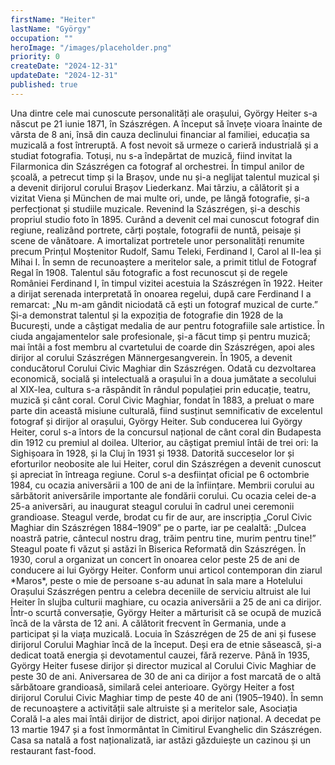 ```yaml
---
firstName: "Heiter"
lastName: "György"
occupation: ""
heroImage: "/images/placeholder.png"
priority: 0
createDate: "2024-12-31"
updateDate: "2024-12-31"
published: true
---
```


<ContentTextBlock>
Una dintre cele mai cunoscute personalități ale orașului, György Heiter s-a născut pe 21 iunie 1871, în Szászrégen. A început să învețe vioara înainte de vârsta de 8 ani, însă din cauza declinului financiar al familiei, educația sa muzicală a fost întreruptă. A fost nevoit să urmeze o carieră industrială și a studiat fotografia. Totuși, nu s-a îndepărtat de muzică, fiind invitat la Filarmonica din Szászrégen ca fotograf al orchestrei. În timpul anilor de școală, a petrecut timp și la Brașov, unde nu și-a neglijat talentul muzical și a devenit dirijorul corului Brașov Liederkanz. Mai târziu, a călătorit și a vizitat Viena și München de mai multe ori, unde, pe lângă fotografie, și-a perfecționat și studiile muzicale. Revenind la Szászrégen, și-a deschis propriul studio foto în 1895. Curând a devenit cel mai cunoscut fotograf din regiune, realizând portrete, cărți poștale, fotografii de nuntă, peisaje și scene de vânătoare. A imortalizat portretele unor personalități renumite precum Prințul Moștenitor Rudolf, Samu Teleki, Ferdinand I, Carol al II-lea și Mihai I. În semn de recunoaștere a meritelor sale, a primit titlul de Fotograf Regal în 1908.
</ContentTextBlock>

<ContentTextBlock>
Talentul său fotografic a fost recunoscut și de regele României Ferdinand I, în timpul vizitei acestuia la Szászrégen în 1922. Heiter a dirijat serenada interpretată în onoarea regelui, după care Ferdinand I a remarcat: „Nu m-am gândit niciodată că ești un fotograf muzical de curte.” Și-a demonstrat talentul și la expoziția de fotografie din 1928 de la București, unde a câștigat medalia de aur pentru fotografiile sale artistice. În ciuda angajamentelor sale profesionale, și-a făcut timp și pentru muzică; mai întâi a fost membru al cvartetului de coarde din Szászrégen, apoi ales dirijor al corului Szászrégen Männergesangverein. În 1905, a devenit conducătorul Corului Civic Maghiar din Szászrégen.
</ContentTextBlock>

<ContentTextBlock>
Odată cu dezvoltarea economică, socială și intelectuală a orașului în a doua jumătate a secolului al XIX-lea, cultura s-a răspândit în rândul populației prin educație, teatru, muzică și cânt coral. Corul Civic Maghiar, fondat în 1883, a preluat o mare parte din această misiune culturală, fiind susținut semnificativ de excelentul fotograf și dirijor al orașului, György Heiter.
</ContentTextBlock>

<ContentTextBlock>
Sub conducerea lui György Heiter, corul s-a întors de la concursul național de cânt coral din Budapesta din 1912 cu premiul al doilea. Ulterior, au câștigat premiul întâi de trei ori: la Sighișoara în 1928, și la Cluj în 1931 și 1938. Datorită succeselor lor și eforturilor neobosite ale lui Heiter, corul din Szászrégen a devenit cunoscut și apreciat în întreaga regiune. Corul s-a desființat oficial pe 6 octombrie 1984, cu ocazia aniversării a 100 de ani de la înființare.
</ContentTextBlock>

<ContentTextBlock>
Membrii corului au sărbătorit aniversările importante ale fondării corului. Cu ocazia celei de-a 25-a aniversări, au inaugurat steagul corului în cadrul unei ceremonii grandioase. Steagul verde, brodat cu fir de aur, are inscripția „Corul Civic Maghiar din Szászrégen 1884–1909” pe o parte, iar pe cealaltă: „Dulcea noastră patrie, cântecul nostru drag, trăim pentru tine, murim pentru tine!” Steagul poate fi văzut și astăzi în Biserica Reformată din Szászrégen.
</ContentTextBlock>

<ContentTextBlock>
În 1930, corul a organizat un concert în onoarea celor peste 25 de ani de conducere ai lui György Heiter. Conform unui articol contemporan din ziarul *Maros*, peste o mie de persoane s-au adunat în sala mare a Hotelului Orașului Szászrégen pentru a celebra deceniile de serviciu altruist ale lui Heiter în slujba culturii maghiare, cu ocazia aniversării a 25 de ani ca dirijor. Într-o scurtă conversație, György Heiter a mărturisit că se ocupă de muzică încă de la vârsta de 12 ani. A călătorit frecvent în Germania, unde a participat și la viața muzicală. Locuia în Szászrégen de 25 de ani și fusese dirijorul Corului Maghiar încă de la început. Deși era de etnie săsească, și-a dedicat toată energia și devotamentul cauzei, fără rezerve. Până în 1935, György Heiter fusese dirijor și director muzical al Corului Civic Maghiar de peste 30 de ani. Aniversarea de 30 de ani ca dirijor a fost marcată de o altă sărbătoare grandioasă, similară celei anterioare.
</ContentTextBlock>

<ContentTextBlock>
György Heiter a fost dirijorul Corului Civic Maghiar timp de peste 40 de ani (1905–1940). În semn de recunoaștere a activității sale altruiste și a meritelor sale, Asociația Corală l-a ales mai întâi dirijor de district, apoi dirijor național. A decedat pe 13 martie 1947 și a fost înmormântat în Cimitirul Evanghelic din Szászrégen. Casa sa natală a fost naționalizată, iar astăzi găzduiește un cazinou și un restaurant fast-food.
</ContentTextBlock>
